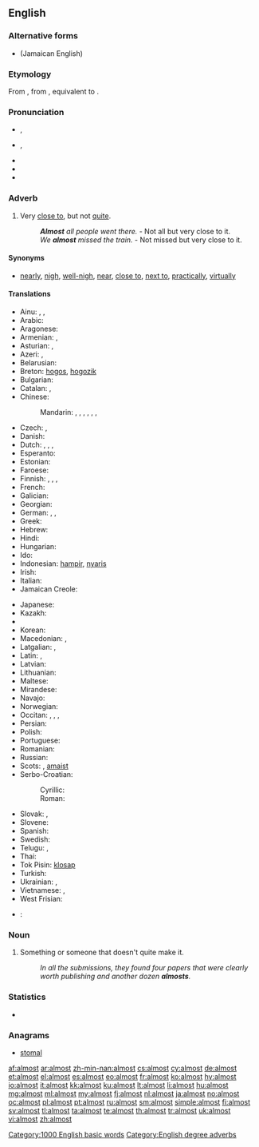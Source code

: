 ==English==
{{slim-wikipedia|dab=almost (disambiguation)|almost}}
===Alternative forms===
* {{l/en|aulmos}} (Jamaican English)

===Etymology===
From {{etyl|enm}}, from {{etyl|ang|en}} {{term|eallmæst|eallmǣst|sc=Latinx|nearly all, almost, for the most part|lang=ang}}, equivalent to {{prefix|al|alt1=all-|most|lang=-}}.

===Pronunciation===
* {{a|UK}} {{IPA|/ɔːl.ˈməʊst/|/ˈɔːl.məʊst/}}, {{X-SAMPA|/"O:l.m@Ust/|/O:l"m@Ust/}}
* {{a|US}} {{IPA|/ˈɔl.moʊst/|/ˈɑɫ.moʊst/}}, {{X-SAMPA|/"Ol.moUst/}}
* {{audio|en-us-inlandnorth-almost.ogg|Audio (US-Inland North)}}
* {{audio|en-us-almost.ogg|Audio (US)}}
* {{hyphenation|al|most}}

===Adverb===
{{en-adv|-}}

# Very [[close to]], but not [[quite]].
#: '''''Almost''' all people went there.'' - Not all but very close to it.
#: ''We '''almost''' missed the train.'' - Not missed but very close to it.

====Synonyms====
* {{sense|very close to, but not quite}} [[nearly]], [[nigh]], [[well-nigh]], [[near]], [[close to]], [[next to]], [[practically]], [[virtually]]

====Translations====
{{trans-top|very close to}}
* Ainu: {{tø|ain|ナアニ|tr=naani}}, {{tø|ain|ナアニフンコ|tr=naanihunko}}, {{tø|ain|ナアニポ|tr=naanipo}}
* Arabic: {{t-|ar|تقريبا|alt=تقريبًا|tr=taqrīban}}
* Aragonese: {{t-|an|quasi}}
* Armenian: {{t-|hy|համարյա|tr=hamarya}}, {{t-|hy|գրեթե|tr=gret'e}}
* Asturian: {{t-|ast|cuasi}}, {{t-|ast|casi}}
* Azeri: {{t|az|az qala}}, {{t|az|az qaldı}}
* Belarusian: {{t|be|амаль|tr=amálʹ|sc=Cyrl}}
* Breton: [[hogos]], [[hogozik]]
* Bulgarian: {{t+|bg|почти|tr=počtí|sc=Cyrl}}
* Catalan: {{t-|ca|gairebé}}, {{t-|ca|quasi}}
* Chinese:
*: Mandarin: {{t|cmn|幾乎|sc=Hani}}, {{t+|cmn|几乎|tr=jīhū|sc=Hani}}, {{t|cmn|差點|sc=Hani}}, {{t|cmn|差点|tr=chàdiǎn|sc=Hani}}, {{t|cmn|差一點|sc=Hani}}, {{t|cmn|差一点|tr=chāyīdiǎn|sc=Hani}}, {{t+|cmn|差不多|tr=chàbuduō|sc=Hani}}
* Czech: {{t+|cs|skoro}}, {{t+|cs|téměř}}
* Danish: {{t-|da|næsten}}
* Dutch: {{t|nl|bijna}}, {{t|nl|nagenoeg}}, {{t|nl|vrijwel}}, {{t|nl|zo goed als}}
* Esperanto: {{t+|eo|preskaŭ}}
* Estonian: {{t-|et|peaaegu}}
* Faroese: {{t-|fo|næstan}}
* Finnish: {{t+|fi|lähes}}, {{t+|fi|melkein}}, {{t+|fi|miltei}}, {{t+|fi|liki}}
* French: {{t+|fr|presque}}
* Galician: {{t+|gl|case}}
* Georgian: {{t-|ka|თითქმის|tr=t’it’k’mis|sc=Geor}}
* German: {{t+|de|fast}}, {{t+|de|beinahe}}, {{t|de|so gut wie}}
* Greek: {{t|el|σχεδόν|tr=schedón|sc=Grek}}
* Hebrew: {{t|he|כמעט|tr=kim'át|alt=כִּמְעַט|sc=Hebr}}
* Hindi: {{t|hi|लगभग|tr=lagabhag|sc=Deva}}
* Hungarian: {{t+|hu|majdnem}}
* Ido: {{t+|io|preske}}
* Indonesian: [[hampir]], [[nyaris]]
* Irish: {{t-|ga|beagnach}}
* Italian: {{t+|it|quasi}}
* Jamaican Creole: {{tø|jam|aalmos}}
{{trans-mid}}
* Japanese: {{t+|ja|ほとんど|tr=hotondo}}
* Kazakh: {{t|kk|дерлік|tr=derlik|sc=Cyrl}}
* {{trreq|Khmer}}
* Korean: {{t+|ko|거의|tr=geoui|sc=Hang}}
* Macedonian: {{t|mk|речиси|tr=réčisi|sc=Cyrl}}, {{t|mk|скоро|tr=skóro|sc=Cyrl}}
* Latgalian: {{tø|ltg|kuoni}}, {{tø|ltg|gondreiž}}
* Latin: {{t-|la|paene}}, {{t-|la|fere}}
* Latvian: {{t|lv|gandrīz}}
* Lithuanian: {{t|lt|beveik}}
* Maltese: {{t|mt|kważi}}
* Mirandese: {{tø|mwl|quaije}}
* Navajo: {{tø|nv|kʼasdą́ą́}}
* Norwegian: {{t+|no|nesten}}
* Occitan: {{t+|oc|gaireben}}, {{t-|oc|quasi}}, {{t-|oc|quasiben}}, {{t-|oc|quasiment}}
* Persian: {{t-|fa|تقریباً|tr=taqriban|sc=fa-Arab}}
* Polish: {{t+|pl|prawie}}
* Portuguese: {{t+|pt|quase}}
* Romanian: {{t+|ro|aproape}}
* Russian: {{t+|ru|почти|tr=počtí}}
* Scots: {{tø|sco|awmaist}}, [[amaist]]
* Serbo-Croatian:
*: Cyrillic: {{t|sh|скоро}}
*: Roman: {{t|sh|skoro}}
* Slovak: {{t-|sk|skoro}}, {{t-|sk|takmer}}
* Slovene: {{t+|sl|skoraj|alt=skôraj}}
* Spanish: {{t+|es|casi}}
* Swedish: {{t+|sv|nästan}}
* Telugu: {{t+|te|దాదాపు|tr=dādāpu}}, {{t-|te|దరిదాపు|tr=daridāpu}}
* Thai: {{t|th|เกือบจะ|tr=gèuap jà|sc=Thai}}
* Tok Pisin: [[klosap]]
* Turkish: {{t+|tr|neredeyse}}
* Ukrainian: {{t|uk|майже|tr=májže|sc=Cyrl}}, {{t|uk|сливе|tr=slyvé|sc=Cyrl}}
* Vietnamese: {{t|vi|gần}}, {{t|vi|gần như}}
* West Frisian: {{t-|fy|hast}}
{{trans-bottom}}

* {{ttbc|Arabic}}: {{t+|ar|شبه|alt=شَبَه|tr=šabhu}}

===Noun===
{{en-noun}}

# {{informal}} Something or someone that doesn't quite make it.
#: ''In all the submissions, they found four papers that were clearly worth publishing and another dozen '''almosts'''.''

===Statistics===
* {{rank|gave|asked|soon|216|almost|thou|full|country}}

===Anagrams===
* [[stomal#English|stomal]]

[[Category:1000 English basic words]]
[[Category:English degree adverbs]]

[[af:almost]]
[[ar:almost]]
[[zh-min-nan:almost]]
[[cs:almost]]
[[cy:almost]]
[[de:almost]]
[[et:almost]]
[[el:almost]]
[[es:almost]]
[[eo:almost]]
[[fr:almost]]
[[ko:almost]]
[[hy:almost]]
[[io:almost]]
[[it:almost]]
[[kk:almost]]
[[ku:almost]]
[[lt:almost]]
[[li:almost]]
[[hu:almost]]
[[mg:almost]]
[[ml:almost]]
[[my:almost]]
[[fj:almost]]
[[nl:almost]]
[[ja:almost]]
[[no:almost]]
[[oc:almost]]
[[pl:almost]]
[[pt:almost]]
[[ru:almost]]
[[sm:almost]]
[[simple:almost]]
[[fi:almost]]
[[sv:almost]]
[[tl:almost]]
[[ta:almost]]
[[te:almost]]
[[th:almost]]
[[tr:almost]]
[[uk:almost]]
[[vi:almost]]
[[zh:almost]]